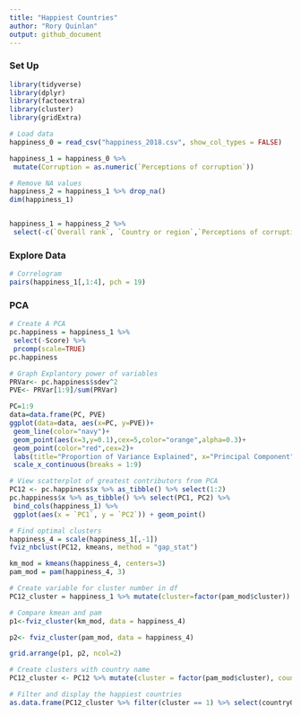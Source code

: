 ---
title: "Happiest Countries"
author: "Rory Quinlan"
output: github_document
---
### Set Up
```{r,warning=F,message=F}
library(tidyverse)
library(dplyr)
library(factoextra)
library(cluster)
library(gridExtra)

# Load data
happiness_0 = read_csv("happiness_2018.csv", show_col_types = FALSE)

happiness_1 = happiness_0 %>% 
 mutate(Corruption = as.numeric(`Perceptions of corruption`)) 

# Remove NA values
happiness_2 = happiness_1 %>% drop_na()
dim(happiness_1)


happiness_1 = happiness_2 %>% 
 select(-c(`Overall rank`, `Country or region`,`Perceptions of corruption`)) 
```

### Explore Data
```{r}
# Correlogram
pairs(happiness_1[,1:4], pch = 19)
```

### PCA

```{r}
# Create A PCA
pc.happiness = happiness_1 %>% 
 select(-Score) %>% 
 prcomp(scale=TRUE)
pc.happiness
```

```{r,warning=F}
# Graph Explantory power of variables
PRVar<- pc.happiness$sdev^2
PVE<- PRVar[1:9]/sum(PRVar)

PC=1:9
data=data.frame(PC, PVE)
ggplot(data=data, aes(x=PC, y=PVE))+
 geom_line(color="navy")+
 geom_point(aes(x=3,y=0.1),cex=5,color="orange",alpha=0.3)+
 geom_point(color="red",cex=2)+
 labs(title="Proportion of Variance Explained", x="Principal Component",y="pve")+
 scale_x_continuous(breaks = 1:9)
```

```{r}
# View scatterplot of greatest contributors from PCA
PC12 <- pc.happiness$x %>% as_tibble() %>% select(1:2)
pc.happiness$x %>% as_tibble() %>% select(PC1, PC2) %>%
 bind_cols(happiness_1) %>% 
 ggplot(aes(x = `PC1`, y = `PC2`)) + geom_point()
```

```{r}
# Find optimal clusters
happiness_4 = scale(happiness_1[,-1])
fviz_nbclust(PC12, kmeans, method = "gap_stat")
```

```{r}
km_mod = kmeans(happiness_4, centers=3)
pam_mod = pam(happiness_4, 3)
```


```{r}
# Create variable for cluster number in df
PC12_cluster = happiness_1 %>% mutate(cluster=factor(pam_mod$cluster))
```

```{r}
# Compare kmean and pam
p1<-fviz_cluster(km_mod, data = happiness_4)

p2<- fviz_cluster(pam_mod, data = happiness_4)

grid.arrange(p1, p2, ncol=2)

```

```{r}
# Create clusters with country name
PC12_cluster <- PC12 %>% mutate(cluster = factor(pam_mod$cluster), countryOrRegion = factor(happiness_2$`Country or region`))

# Filter and display the happiest countries
as.data.frame(PC12_cluster %>% filter(cluster == 1) %>% select(countryOrRegion))

```

